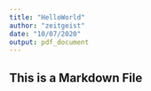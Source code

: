 ```yaml
---
title: "HelloWorld"
author: "zeitgeist"
date: "10/07/2020"
output: pdf_document
---
```

## This is a Markdown File  